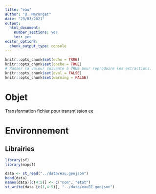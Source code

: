 ```yaml
---
title: "eau"
author: "B. Maranget"
date: "29/03/2021"
output: 
  html_document: 
    number_sections: yes
    toc: yes
editor_options: 
  chunk_output_type: console
---
```



```r
knitr::opts_chunk$set(echo = TRUE)
knitr::opts_chunk$set(cache = TRUE)
# Passer la valeur suivante à TRUE pour reproduire les extractions.
knitr::opts_chunk$set(eval = FALSE)
knitr::opts_chunk$set(warning = FALSE)
```


# Objet

Transformation fichier pour transmission ee

# Environnement


## Librairies


```r
library(sf)
library(mapsf)
```


```r
data <- st_read("../data/eau.geojson")
head(data)
names(data)[c(4:5)] <- c("nom", "etat")
st_write(data [c(1,4:5)], "../data/eauEE.geojson")
```



